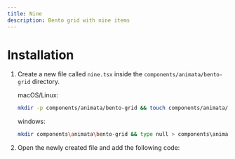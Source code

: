 ```yaml
---
title: Nine
description: Bento grid with nine items
---
```


<ComponentPreview name="bento-grid-nine--docs" />

# Installation

1. Create a new file called `nine.tsx` inside the `components/animata/bento-grid` directory.

   macOS/Linux:
   ```bash
   mkdir -p components/animata/bento-grid && touch components/animata/bento-grid/nine.tsx
   ```

   windows:
   ```bash
   mkdir components\animata\bento-grid && type null > components\animata\bento-grid\nine.tsx
   ```

2. Open the newly created file and add the following code:

```jsx file=<rootDir>/animata/bento-grid/nine.tsx

```
